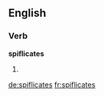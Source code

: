 
==English==

===Verb===
'''spiflicates'''

# {{third-person singular of|spiflicate}}

[[de:spiflicates]]
[[fr:spiflicates]]